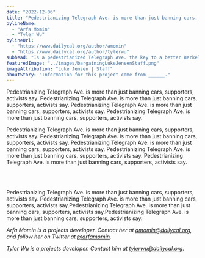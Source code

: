 ```yaml
---
date: "2022-12-06"
title: "Pedestrianizing Telegraph Ave. is more than just banning cars, supporters, activists say"
bylineName:
  - "Arfa Momin"
  - "Tyler Wu"
bylineUrl:
  - "https://www.dailycal.org/author/amomin"
  - "https://www.dailycal.org/author/tylerwu"
subhead: "Is a pedestrianized Telegraph Ave. the key to a better Berkeley?"
featuredImage: "../images/bargainingLukeJensenStaff.png"
imageAttribution: "Luke Jensen | Staff"
aboutStory: "Information for this project come from ______."
---
```


Pedestrianizing Telegraph Ave. is more than just banning cars, supporters, activists say. Pedestrianizing Telegraph Ave. is more than just banning cars, supporters, activists say. Pedestrianizing Telegraph Ave. is more than just banning cars, supporters, activists say. Pedestrianizing Telegraph Ave. is more than just banning cars, supporters, activists say.

Pedestrianizing Telegraph Ave. is more than just banning cars, supporters, activists say. Pedestrianizing Telegraph Ave. is more than just banning cars, supporters, activists say. Pedestrianizing Telegraph Ave. is more than just banning cars, supporters, activists say. Pedestrianizing Telegraph Ave. is more than just banning cars, supporters, activists say. Pedestrianizing Telegraph Ave. is more than just banning cars, supporters, activists say.

<br />

<OptionWidthBarChart />

<br />

Pedestrianizing Telegraph Ave. is more than just banning cars, supporters, activists say. Pedestrianizing Telegraph Ave. is more than just banning cars, supporters, activists say.Pedestrianizing Telegraph Ave. is more than just banning cars, supporters, activists say.Pedestrianizing Telegraph Ave. is more than just banning cars, supporters, activists say.

_Arfa Momin is a projects developer. Contact her at [amomin@dailycal.org](mailto:amomin@dailycal.org), and follow her on Twitter at <a href="https://twitter.com/arfamomin" target="_blank">@arfamomin</a>._

_Tyler Wu is a projects developer. Contact him at [tylerwu@dailycal.org](mailto:tylerwu@dailycal.org)._
